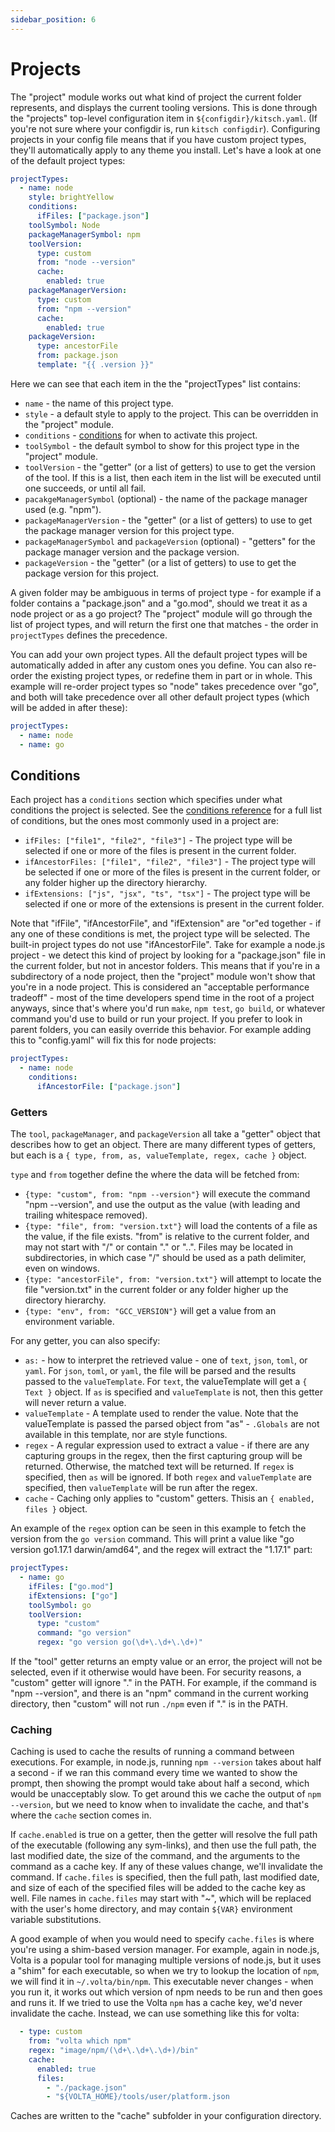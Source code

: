 ```yaml
---
sidebar_position: 6
---
```


# Projects

The "project" module works out what kind of project the current folder represents, and displays the current tooling versions. This is done through the "projects" top-level configuration item in `${configdir}/kitsch.yaml`. (If you're not sure where your configdir is, run `kitsch configdir`). Configuring projects in your config file means that if you have custom project types, they'll automatically apply to any theme you install. Let's have a look at one of the default project types:

```yaml
projectTypes:
  - name: node
    style: brightYellow
    conditions:
      ifFiles: ["package.json"]
    toolSymbol: Node
    packageManagerSymbol: npm
    toolVersion:
      type: custom
      from: "node --version"
      cache:
        enabled: true
    packageManagerVersion:
      type: custom
      from: "npm --version"
      cache:
        enabled: true
    packageVersion:
      type: ancestorFile
      from: package.json
      template: "{{ .version }}"
```

Here we can see that each item in the the "projectTypes" list contains:

- `name` - the name of this project type.
- `style` - a default style to apply to the project.  This can be overridden in the "project" module.
- `conditions` - [conditions](./reference/conditions.mdx) for when to activate this project.
- `toolSymbol` - the default symbol to show for this project type in the "project" module.
- `toolVersion` - the "getter" (or a list of getters) to use to get the version of the tool.  If this is a list, then each item in the list will be executed until one succeeds, or until all fail.
- `pacakgeManagerSymbol` (optional) - the name of the package manager used (e.g. "npm").
- `packageManagerVersion` - the "getter" (or a list of getters) to use to get the package manager version for this project type.
- `packageManagerSymbol` and `packageVersion` (optional) - "getters" for the package manager version and the package version.
- `packageVersion` - the "getter" (or a list of getters) to use to get the package version for this project.

A given folder may be ambiguous in terms of project type - for example if a folder contains a "package.json" and a "go.mod", should we treat it as a node project or as a go project? The "project" module will go through the list of project types, and will return the first one that matches - the order in `projectTypes` defines the precedence.

You can add your own project types. All the default project types will be automatically added in after any custom ones you define. You can also re-order the existing project types, or redefine them in part or in whole. This example will re-order project types so "node" takes precedence over "go", and both will take precedence over all other default project types (which will be added in after these):

```yaml
projectTypes:
  - name: node
  - name: go
```

## Conditions

Each project has a `conditions` section which specifies under what conditions the project is selected.  See the [conditions reference](./reference/conditions.mdx) for a full list of conditions, but the ones most commonly used in a project are:

- `ifFiles: ["file1", "file2", "file3"]` - The project type will be selected if one or more of the files is present in the current folder.
- `ifAncestorFiles: ["file1", "file2", "file3"]` - The project type will be selected if one or more of the files is present in the current folder, or any folder higher up the directory hierarchy.
- `ifExtensions: ["js", "jsx", "ts", "tsx"]` - The project type will be selected if one or more of the extensions is present in the current folder.

Note that "ifFile", "ifAncestorFile", and "ifExtension" are "or"ed together - if any one of these conditions is met, the project type will be selected. The built-in project types do not use "ifAncestorFile". Take for example a node.js project - we detect this kind of project by looking for a "package.json" file in the current folder, but not in ancestor folders.  This means that if you're in a subdirectory of a node project, then the "project" module won't show that you're in a node project. This is considered an "acceptable performance tradeoff" - most of the time developers spend time in the root of a project anyways, since that's where you'd run `make`, `npm test`, `go build`, or whatever command you'd use to build or run your project. If you prefer to look in parent folders, you can easily override this behavior.  For example adding this to "config.yaml" will fix this for node projects:

```yaml
projectTypes:
  - name: node
    conditions:
      ifAncestorFile: ["package.json"]
```

### Getters

The `tool`, `packageManager`, and `packageVersion` all take a "getter" object that describes how to get an object. There are many different types of getters, but each is a `{ type, from, as, valueTemplate, regex, cache }` object.

`type` and `from` together define the where the data will be fetched from:

- `{type: "custom", from: "npm --version"}` will execute the command "npm --version", and use the output as the value (with leading and trailing whitespace removed).
- `{type: "file", from: "version.txt"}` will load the contents of a file as the value, if the file exists. "from" is relative to the current folder, and may not start with "/" or contain "." or "..". Files may be located in subdirectories, in which case "/" should be used as a path delimiter, even on windows.
- `{type: "ancestorFile", from: "version.txt"}` will attempt to locate the file "version.txt" in the current folder or any folder higher up the directory hierarchy.
- `{type: "env", from: "GCC_VERSION"}` will get a value from an environment variable.

For any getter, you can also specify:

- `as:` - how to interpret the retrieved value - one of `text`, `json`, `toml`, or `yaml`. For `json`, `toml`, or `yaml`, the file will be parsed and the results passed to the `valueTemplate`. For `text`, the valueTemplate will get a `{ Text }` object. If `as` is specified and `valueTemplate` is not, then this getter will never return a value.
- `valueTemplate` - A template used to render the value. Note that the valueTemplate is passed the parsed object from "as" - `.Globals` are not available in this template, nor are style functions.
- `regex` - A regular expression used to extract a value - if there are any capturing groups in the regex, then the first capturing group will be returned. Otherwise, the matched text will be returned. If `regex` is specified, then `as` will be ignored. If both `regex` and `valueTemplate` are specified, then `valueTemplate` will be run after the regex.
- `cache` - Caching only applies to "custom" getters.  Thisis an `{ enabled, files }` object.

An example of the `regex` option can be seen in this example to fetch the version from the `go version` command. This will print a value like "go version go1.17.1 darwin/amd64", and the regex will extract the "1.17.1" part:

```yaml
projectTypes:
  - name: go
    ifFiles: ["go.mod"]
    ifExtensions: ["go"]
    toolSymbol: go
    toolVersion:
      type: "custom"
      command: "go version"
      regex: "go version go(\d+\.\d+\.\d+)"
```

If the "tool" getter returns an empty value or an error, the project will not be selected, even if it otherwise would have been.  For security reasons, a "custom" getter will ignore "." in the PATH. For example, if the command is "npm --version", and there is an "npm" command in the current working directory, then "custom" will not run `./npm` even if "." is in the PATH.

### Caching

Caching is used to cache the results of running a command between executions.  For example, in node.js, running `npm --version` takes about half a second - if we ran this command every time we wanted to show the prompt, then showing the prompt would take about half a second, which would be unacceptably slow.  To get around this we cache the output of `npm --version`, but we need to know when to invalidate the cache, and that's where the `cache` section comes in.

If `cache.enabled` is true on a getter, then the getter will resolve the full path of the executable (following any sym-links), and then use the full path, the last modified date, the size of the command, and the arguments to the command as a cache key.  If any of these values change, we'll invalidate the command. If `cache.files` is specified, then the full path, last modified date, and size of each of the specified files will be added to the cache key as well.  File names in `cache.files` may start with "~", which will be replaced with the user's home directory, and may contain `${VAR}` environment variable substitutions.

A good example of when you would need to specify `cache.files` is where you're using a shim-based version manager.  For example, again in node.js, Volta is a popular tool for managing multiple versions of node.js, but it uses a "shim" for each executable, so when we try to lookup the location of `npm`, we will find it in `~/.volta/bin/npm`.  This executable never changes - when you run it, it works out which version of npm needs to be run and then goes and runs it.  If we tried to use the Volta `npm` has a cache key, we'd never invalidate the cache.  Instead, we can use something like this for volta:

```yaml
  - type: custom
    from: "volta which npm"
    regex: "image/npm/(\d+\.\d+\.\d+)/bin"
    cache:
      enabled: true
      files:
        - "./package.json"
        - "${VOLTA_HOME}/tools/user/platform.json
```

Caches are written to the "cache" subfolder in your configuration directory.
